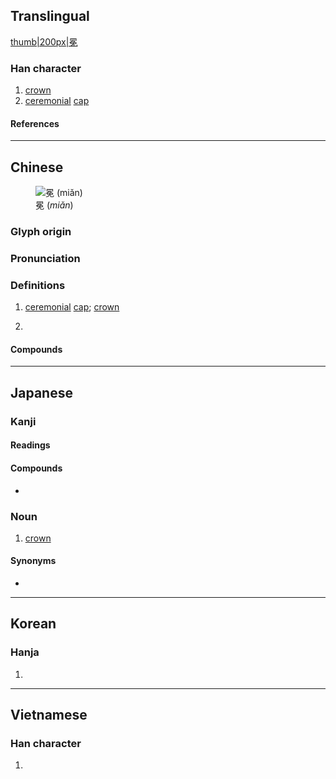 {{character info}}
{{character info|0x2F8D3}}
==Translingual==
[[file:Benkan.jpg|thumb|200px|冕]]

===Han character===
{{Han char|rn=13|rad=冂|as=09|sn=11|four=60416|canj=ANAU|ids=⿱冃免 <small>(GTJV)</small>,⿱日免 <small>(K)</small>}}

# [[crown]]
# [[ceremonial]] [[cap]]

====References====
{{Han ref|kx=0129.300|dkj=01545|hdz=21514.060|uh=5195}}
{{Han ref|uh=2F8D3}}

----

==Chinese==
{{zh-forms|alt=絻}}
[[File:Imperial Encyclopaedia - Ceremonial Usages - pic344 - 冕.svg|thumb|冕 (''miǎn'')]]

===Glyph origin===
{{Han etym}}

===Pronunciation===
{{zh-pron
|m=miǎn
|c=min5
|mn=bián
|mn-t=miêng2
|mc=y
|oc=y
|cat=n,v
}}

===Definitions===
{{zh-hanzi}}

# [[ceremonial]] [[cap]]; [[crown]]
#: {{zh-x|加冕|to crown; to invest as monarch}}
#: {{zh-x|冠冕|official's hat; royal crown; official; leader}}
# {{lb|zh|by extension}} {{n-g|things similar to a crown}}
#: {{zh-x|日冕|corona}}
#: {{zh-x|衛冕|to defend one's title; to defend one's championship}}

====Compounds====
{{zh-der|冕旒|冕服|冠冕|冠冕堂皇|冠冕衣裳|加冕|北冕座|南州冠冕|弁冕|旒冕|日冕|服冕乘軒|毳冕|沐猴冠冕|無冕王|王冕|紱冕|衛冕|袞冕|裂冠毀冕|軒冕|鷩冕|黻冕}}

----

==Japanese==

===Kanji===
{{ja-kanji|grade=|rs=冂09}}

====Readings====
{{ja-readings
|on=べん, めん
|kun=かんむり-
}}

====Compounds====
* {{ja-r|冕冠|べんかん}}

===Noun===
{{ja-noun|べん}}

# [[crown]]

====Synonyms====
* {{ja-r|冕冠|べんかん}}

----

==Korean==

===Hanja===
{{ko-hanja|면}}

# {{rfdef|ko|sort=冂09}}

----

==Vietnamese==

===Han character===
{{vi-readings|reading=[[miện]], [[mịn]]|rs=冂09}}

# {{rfdef|vi|sort=冂09}}